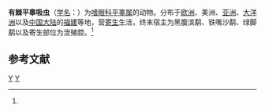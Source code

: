 {{Speciesbox
| taxon = Parorchis acanthus
| binomial_authority = (Nicoll, 1906)<ref name='id10208'>{{cite web| url =http://www.bioinfo.cn/db05/BjdwSpecies.php?action=view&id=10208| title =有棘平睾吸虫| work =《中国动物物种编目数据库》| publisher =中国科学院微生物研究所| author =中国科学院动物研究所| accessdate =2009-04-16| deadurl =yes| archiveurl =https://web.archive.org/web/20160305040103/http://www.bioinfo.cn/db05/BjdwSpecies.php?action=view&id=10208| archivedate =2016-03-05}}</ref>
}}

'''有棘平睾吸虫'''（[[学名|学名]]：{{lang|la|''Parorchis acanthus''}}）为[[嗜眼科|嗜眼科]][[平睾属|平睾属]]的动物。分布于[[欧洲|欧洲]]、美洲、[[亚洲|亚洲]]、[[大洋洲|大洋洲]]以及[[中国大陆|中国大陆]]的[[福建|福建]]等地，营[[寄生|寄生]]生活，终末宿主为黑腹滨鹬、铁嘴沙鹬、绿脚鹬以及寄生部位为泄殖腔。<ref name='id10208'/>

== 参考文献 ==
{{reflist}}

{{Taxonbar|from=Q2354574}}

[[Category:平睾属|Y]]
[[Category:_1906年描述的动物|Y]]


{{吸虫小作品}}